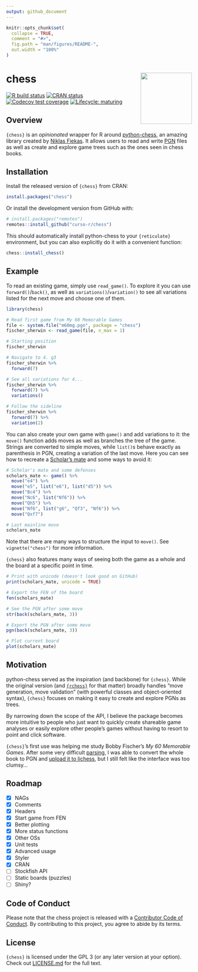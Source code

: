 ```yaml
---
output: github_document
---
```


<!-- README.md is generated from README.Rmd. Please edit that file -->

```r
knitr::opts_chunk$set(
  collapse = TRUE,
  comment = "#>",
  fig.path = "man/figures/README-",
  out.width = "100%"
)
```

# chess <a href='https://www.curso-r.com/'><img src='man/figures/logo.png' align="right" height="139" /></a>

<!-- badges: start -->
[![R build status](https://github.com/curso-r/chess/workflows/R-CMD-check/badge.svg)](https://github.com/curso-r/chess/actions)
[![CRAN status](https://www.r-pkg.org/badges/version/chess)](https://CRAN.R-project.org/package=chess)
[![Codecov test coverage](https://codecov.io/gh/curso-r/chess/branch/master/graph/badge.svg)](https://codecov.io/gh/curso-r/chess?branch=master)
[![Lifecycle: maturing](https://img.shields.io/badge/lifecycle-maturing-blue.svg)](https://www.tidyverse.org/lifecycle/#maturing)
<!-- badges: end -->

## Overview

`{chess}` is an _opinionated_ wrapper for R around
[python-chess](https://github.com/niklasf/python-chess), an amazing library
created by [Niklas Fiekas](https://github.com/niklasf). It allows users to read
and write [PGN](https://en.wikipedia.org/wiki/Portable_Game_Notation) files as
well as create and explore game trees such as the ones seen in chess books.

## Installation

Install the released version of `{chess}` from CRAN:

``` r
install.packages("chess")
```

Or install the development version from GitHub with:

``` r
# install.packages("remotes")
remotes::install_github("curso-r/chess")
```

This should automatically install python-chess to your `{reticulate}`
environment, but you can also explicitly do it with a convenient function:

``` r
chess::install_chess()
```

## Example

To read an existing game, simply use `read_game()`. To explore it you can use
`forward()`/`back()`, as well as `variations()`/`variation()` to see all
variations listed for the next move and choose one of them.

```r
library(chess)

# Read first game from My 60 Memorable Games
file <- system.file("m60mg.pgn", package = "chess")
fischer_sherwin <- read_game(file, n_max = 1)

# Starting position
fischer_sherwin

# Navigate to 4. g3
fischer_sherwin %>%
  forward(7)

# See all variations for 4...
fischer_sherwin %>%
  forward(7) %>%
  variations()

# Follow the sideline
fischer_sherwin %>%
  forward(7) %>%
  variation(2)
```

You can also create your own game with `game()` and add variations to it: the
`move()` function adds moves as well as branches the tree of the game. Strings
are converted to simple moves, while `list()`s behave exactly as parenthesis in
PGN, creating a variation of the last move. Here you can see how to recreate a
[Scholar's mate](https://en.wikipedia.org/wiki/Scholar%27s_mate) and some ways
to avoid it:

```r
# Scholar's mate and some defenses
scholars_mate <- game() %>%
  move("e4") %>%
  move("e5", list("e6"), list("d5")) %>%
  move("Bc4") %>%
  move("Nc6", list("Nf6")) %>%
  move("Qh5") %>%
  move("Nf6", list("g6", "Qf3", "Nf6")) %>%
  move("Qxf7")

# Last mainline move
scholars_mate
```

Note that there are many ways to structure the input to `move()`. See
`vignette("chess")` for more information.

`{chess}` also features many ways of seeing both the game as a whole and the
board at a specific point in time.

```r
# Print with unicode (doesn't look good on GitHub)
print(scholars_mate, unicode = TRUE)

# Export the FEN of the board
fen(scholars_mate)

# See the PGN after some move
str(back(scholars_mate, 3))

# Export the PGN after some move
pgn(back(scholars_mate, 3))

# Plot current board
plot(scholars_mate)
```

## Motivation

python-chess served as the inspiration (and backbone) for `{chess}`. While the
original version (and [`{rchess}`](https://github.com/jbkunst/rchess) for that
matter) broadly handles "move generation, move validation" (with powerful
classes and object-oriented syntax), `{chess}` focuses on making it easy to
create and explore PGNs as trees.

By narrowing down the scope of the API, I believe the package becomes more
intuitive to people who just want to quickly create shareable game analyses or
easily explore other people's games without having to resort to point and click
software.

`{chess}`'s first use was helping me study Bobby Fischer's
_My 60 Memorable Games_. After some very difficult
[parsing](https://github.com/curso-r/chess/blob/master/data-raw/m60mg.R),
I was able to convert the whole book to PGN and
[upload it to lichess](https://lichess.org/study/4zOTO2ki), but I still felt
like the interface was too clumsy...

## Roadmap

- [X] NAGs
- [X] Comments
- [X] Headers
- [X] Start game from FEN
- [X] Better plotting
- [X] More status functions
- [X] Other OSs
- [X] Unit tests
- [X] Advanced usage
- [X] Styler
- [X] CRAN
- [ ] Stockfish API
- [ ] Static boards (puzzles)
- [ ] Shiny?

## Code of Conduct

Please note that the chess project is released with a
[Contributor Code of Conduct](https://contributor-covenant.org/version/2/0/CODE_OF_CONDUCT.html).
By contributing to this project, you agree to abide by its terms.

## License

`{chess}` is licensed under the GPL 3 (or any later version at your option).
Check out [LICENSE.md](https://github.com/curso-r/chess/blob/master/LICENSE.md) for the full text.
